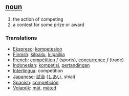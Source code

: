 == [[noun]] ==
# the action of competing
# a contest for some prize or award

=== Translations ===
*[[Ekspreso]]: [[kompetesion]]
*[[Finnish]]: [[kilpailu]], [[kilpailija]]
*[[French]]: [[compétition]] ''f'' (sports), [[concurrence]] ''f'' (trade)
*[[Indonesian]]: [[kompetisi]], [[tanding|pertandingan]]
*[[Interlingua]]: competition
*[[Japanese]]: [[試合]] ([[しあい]], shiai)
*[[Spanish]]: [[competición]]
*[[Volapük]]: [[mät]], [[mäted]]